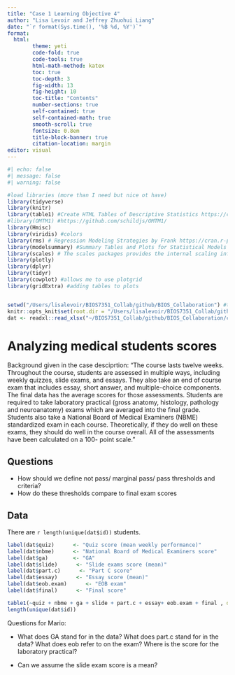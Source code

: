 ```yaml
---
title: "Case 1 Learning Objective 4"
author: "Lisa Levoir and Jeffrey Zhuohui Liang"
date: "`r format(Sys.time(), '%B %d, %Y')`"
format: 
  html:
        theme: yeti
        code-fold: true
        code-tools: true
        html-math-method: katex
        toc: true
        toc-depth: 3
        fig-width: 13
        fig-height: 10
        toc-title: "Contents"
        number-sections: true
        self-contained: true
        self-contained-math: true
        smooth-scroll: true
        fontsize: 0.8em
        title-block-banner: true
        citation-location: margin
editor: visual
---
```


```r
#| echo: false
#| message: false
#| warning: false

#load libraries (more than I need but nice ot have)
library(tidyverse)
library(knitr)
library(table1) #Create HTML Tables of Descriptive Statistics https://cran.r-project.org/web/packages/table1/vignettes/table1-examples.html
#library(OMTM1) #https://github.com/schildjs/OMTM1/
library(Hmisc)
library(viridis) #colors
library(rms) # Regression Modeling Strategies by Frank https://cran.r-project.org/web/packages/rms/index.html
library(modelsummary) #Summary Tables and Plots for Statistical Models and Data: Beautiful, Customizable, and Publication-Ready https://cran.r-project.org/web/packages/modelsummary/index.html
library(scales) # The scales packages provides the internal scaling infrastructure used by ggplot2, and gives you tools to override the default breaks, labels, transformations and palettes. https://scales.r-lib.org
library(plotly)
library(dplyr)
library(tidyr)
library(cowplot) #allows me to use plotgrid
library(gridExtra) #adding tables to plots


setwd("/Users/lisalevoir/BIOS7351_Collab/github/BIOS_Collaboration") #this line used to work until I moved this qmd file to my github folder (I need to run this in the console when I switch projects)
knitr::opts_knit$set(root.dir = "/Users/lisalevoir/BIOS7351_Collab/github/BIOS_Collaboration/case1") #this is a global option for knitting
dat <- readxl::read_xlsx("~/BIOS7351_Collab/github/BIOS_Collaboration/case1/Case1.xlsx")
```

# Analyzing medical students scores

Background given in the case desciprtion: "The course lasts twelve weeks. Throughout the course, students are assessed in multiple ways, including weekly quizzes, slide exams, and essays. They also take an end of course exam that includes essay, short answer, and multiple-choice components. The final data has the average scores for those assessments. Students are required to take laboratory practical (gross anatomy, histology, pathology and neuroanatomy) exams which are averaged into the final grade. Students also take a National Board of Medical Examiners (NBME) standardized exam in each course. Theoretically, if they do well on these exams, they should do well in the course overall. All of the assessments have been calculated on a 100- point scale."

## Questions

-   How should we define not pass/ marginal pass/ pass thresholds and criteria?
-   How do these thresholds compare to final exam scores

## Data

There are `r length(unique(dat$id))` students.

```r

label(dat$quiz)      <- "Quiz score (mean weekly performance)"
label(dat$nbme)      <- "National Board of Medical Examiners score"
label(dat$ga)        <- "GA"
label(dat$slide)      <- "Slide exams score (mean)"
label(dat$part.c)      <- "Part C score"
label(dat$essay)      <- "Essay score (mean)"
label(dat$eob.exam)      <- "EOB exam"
label(dat$final)      <- "Final score"

table1(~quiz + nbme + ga + slide + part.c + essay+ eob.exam + final , data=dat, topclass="Rtable1-zebra",)
length(unique(dat$id))
```

Questions for Mario:

-   What does GA stand for in the data? What does part.c stand for in the data? What does eob refer to on the exam? Where is the score for the laboratory practical?

-   Can we assume the slide exam score is a mean?
